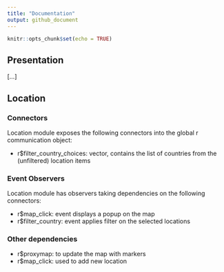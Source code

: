 ```yaml
---
title: "Documentation"
output: github_document
---
```


```r
knitr::opts_chunk$set(echo = TRUE)
```

## Presentation

[...]

## Location

### Connectors

Location module exposes the following connectors into the global r communication object:

-   r\$filter_country_choices: vector, contains the list of countries from the (unfiltered) location items

### Event Observers

Location module has observers taking dependencies on the following connectors:

-   r\$map_click: event displays a popup on the map
-   r\$filter_country: event applies filter on the selected locations

### Other dependencies

-   r\$proxymap: to update the map with markers
-   r\$map_click: used to add new location


